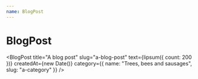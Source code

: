 ```yaml
---
name: BlogPost
---
```


# BlogPost


<BlogPost
  title="A blog post"
  slug="a-blog-post"
  text={lipsum({ count: 200 })}
  createdAt={new Date()}
  category={{
    name: "Trees, bees and sausages",
    slug: "a-category"
  }}
/>

<Skeleton />
